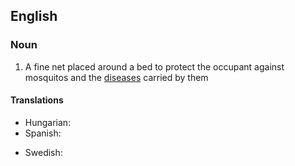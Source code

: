 ==English==

===Noun===
{{wikipedia}}
{{en-noun|sg=[[mosquito]] [[net]]}}

# A fine net placed around a bed to protect the occupant against mosquitos and the [[disease]]s carried by them

====Translations====
{{trans-top|fine net used to protect against mosquitos}}
*Hungarian: {{t+|hu|szúnyogháló}}
*Spanish: {{t-|es|mosquitero|m}}
{{trans-mid}}
*Swedish: {{t-|sv|myggnät|n}}
{{trans-bottom}}
